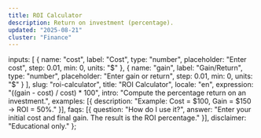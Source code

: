 ```yaml
---
title: ROI Calculator
description: Return on investment (percentage).
updated: "2025-08-21"
cluster: "Finance"
---
```



  inputs: [
    { name: "cost", label: "Cost", type: "number", placeholder: "Enter cost", step: 0.01, min: 0, units: "$" },
    { name: "gain", label: "Gain/Return", type: "number", placeholder: "Enter gain or return", step: 0.01, min: 0, units: "$" }
  ],
  slug: "roi-calculator",
  title: "ROI Calculator",
  locale: "en",
  expression: "((gain - cost) / cost) * 100",
  intro: "Compute the percentage return on an investment.",
  examples: [{ description: "Example: Cost = $100, Gain = $150 → ROI = 50%." }],
  faqs: [{ question: "How do I use it?", answer: "Enter your initial cost and final gain. The result is the ROI percentage." }],
  disclaimer: "Educational only."
};

<BaseLayout title={schema.title} description={schema.description}>
  <Calculator schema={schema} />
</BaseLayout>
